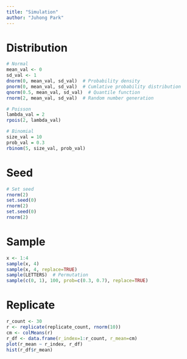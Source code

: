 ```yaml
---
title: "Simulation"
author: "Juhong Park"
---
```


# Distribution
```r
# Normal
mean_val <- 0
sd_val <- 1
dnorm(0, mean_val, sd_val)  # Probability density
pnorm(0, mean_val, sd_val)  # Cumlative probability distribution
qnorm(0.5, mean_val, sd_val)  # Quantile function
rnorm(2, mean_val, sd_val)  # Random number generation

# Poisson
lambda_val = 2
rpois(2, lambda_val)

# Binomial
size_val = 10
prob_val = 0.3
rbinom(5, size_val, prob_val)
```

# Seed
```r
# Set seed
rnorm(2)
set.seed(0)
rnorm(2)
set.seed(0)
rnorm(2)
```

# Sample
```r
x <- 1:4
sample(x, 4)
sample(x, 4, replace=TRUE)
sample(LETTERS)  # Permutation
sample(c(0, 1), 100, prob=c(0.3, 0.7), replace=TRUE)
```

# Replicate
```r
r_count <- 30
r <- replicate(replicate_count, rnorm(10))
cm <- colMeans(r)
r_df <- data.frame(r_index=1:r_count, r_mean=cm)
plot(r_mean ~ r_index, r_df)
hist(r_df$r_mean)
```
